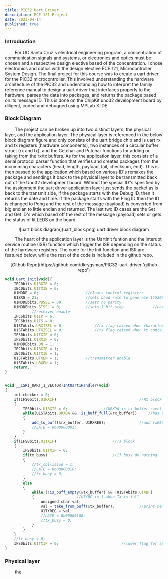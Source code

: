 ```yaml
---
title: PIC32 Uart Driver
description: ECE 121 Project
date: 2023-04-14
published: true
---
```


### Introduction 

&nbsp;&nbsp;&nbsp;&nbsp;&nbsp;&nbsp;&nbsp;&nbsp;For UC Santa Cruz's electrical engineering program, a concentration of communication signals and systems, or electronics and optics must be chosen and a respective design elective based of the concentration. I chose electronics and optics with the design elective ECE 121, Microcontroller System Design. The final project for this course was to create a uart driver for the PIC32 microcontroller. This involved understanding the hardware architecture of the PIC32 and understanding how to interpret the family reference manual to design a uart driver that interfaces properly to the hardware, parses the data into packages, and returns the package based on its message ID. This is done on the ChipKit uno32 development board by diligent, coded and debugged using MPLab X IDE. 


### Block Diagram 

&nbsp;&nbsp;&nbsp;&nbsp;&nbsp;&nbsp;&nbsp;&nbsp;The project can be broken up into two distinct layers, the physical layer, and the application layer. The physical layer is referenced in the below block diagram figure and only consists of the uart bridge chip and is uart rx and tx registers (hardware components), two instances of a circular buffer struct (rx and tx), and the Getchar and Putchar functions for adding or taking from the rx/tx buffers. As for the application layer, this consists of a serial protocol parser function that verifies and creates packages from the incomming characters (head, length, payload, tail, checksum, end). This is then passed to the application which based on various ID's remakes the package and sendings it back to the physical layer to be transmitted back out of the Uno32 development board. Without the special ID"s spesified by the assignment the uart driver application layer just sends the packet as is back to the transmit side, if the package starts with the Debug ID, then it returns the date and time. If the package starts with the Ping ID then the ID is changed to Pong and the rest of the message (payload) is converted from big endian to little endian and returned. The last two ID cases are the Set and Get ID's which based off the rest of the message (payload) sets or gets the status of lit LEDS on the board. 

<p align="center">
    ![uart block diagram](uart_block.png)
    uart driver block diagram
</p>

&nbsp;&nbsp;&nbsp;&nbsp;&nbsp;&nbsp;&nbsp;&nbsp;The heart of the application layer is the UartInit funtion and the interupt service routine (ISR) function which trigger the ISR depending on the status of the hardware registers. The code for the Init function and ISR are featured below, while the rest of the code is included in the github repo.
<p align="center">
    [Github Repo](https://github.com/dkrygsman/PIC32-uart-driver 'github repo')
</p>

```js {2} showLineNumbers
void Uart_Init(void){
    IEC0bits.U1RXIE = 0;
    IEC0bits.U1TXIE = 0;    
    U1MODE = 0;                     //clears control registers
    U1BRG = 21;                     //sets baud rate to generate 115200
    U1MODEbits.PDSEL = 00;          //sets no parity       
    U1MODEbits.STSEL = 0;           //sets 1 bit stop             //uart enable
            //receiver enable
    IPC6bits.U1IP = 6;
    IPC6bits.U1IS = 0;
    U1STAbits.URXISEL = 0;              //rx flag raised when character is received
    U1STAbits.UTXISEL = 0;              //tx flag raised when tx contains space
    IFS0bits.U1TXIF = 0;
    IFS0bits.U1RXIF = 0;
    U1MODEbits.ON = 1; 
    IEC0bits.U1RXIE = 1;
    IEC0bits.U1TXIE = 1; 
    U1STAbits.UTXEN = 1;            //transmitter enable
    U1STAbits.URXEN = 1;
    return;
}


void __ISR(_UART_1_VECTOR)IntUart1Handler(void)
{
    int checker = 0;
    if(IFS0bits.U1RXIF)                                     //RX block
    {
        IFS0bits.U1RXIF = 0;                //URXDA is rx buffer sweet stop
        while(U1STAbits.URXDA && !is_buff_full(&rx_buffer))     //has room and data and buffer has room
        {
            add_to_buff(&rx_buffer, U1RXREG);               //add rxREG contents to rx_buff
            //LATE = 0b00000001;
        }
    }
    if(IFS0bits.U1TXIF)                         //TX block
    {
        IFS0bits.U1TXIF = 0;
        if(tx_busy)                             //if busy do nothing
        {
            //tx_collision = 1;
            //LATE = 0b00000010;
            //tx_busy = 0;
        }
        else                                                            
        {
            while (!is_buff_empty(&tx_buffer) && !U1STAbits.UTXBF)      //if not busy check if tx_buff has data and TX is not full
            {                   //UTXBF is 1 when TX is full
                unsigned char val;
                val = take_from_buff(&tx_buffer);           //print next char from tx_buffer
                U1TXREG = val;
                //LATE = 0b00000100;
                //tx_busy = 0;
            } 
        }
    }
    //tx_busy = 0;
    IFS0bits.U1TXIF = 0;                            //lower flag for special cases such as first flag raise
}
```

### Physical layer 

&nbsp;&nbsp;&nbsp;&nbsp;&nbsp;&nbsp;&nbsp;&nbsp;the






